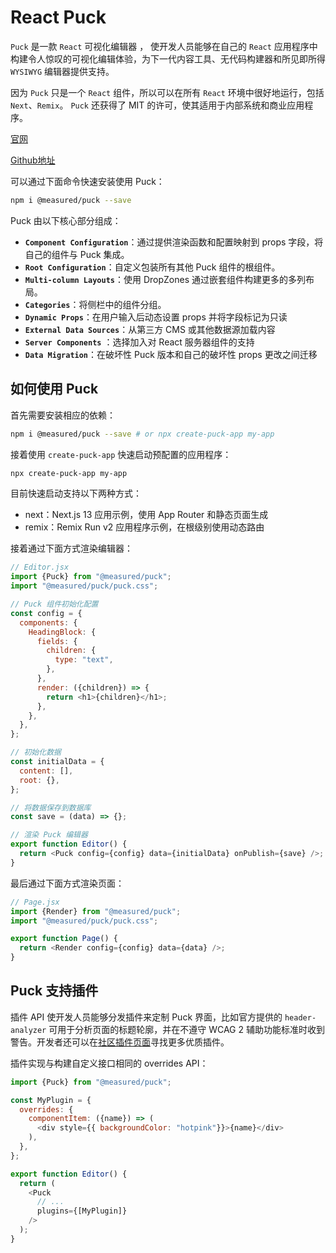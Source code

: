 # React Puck

`Puck` 是一款 `React` 可视化编辑器 ， 使开发人员能够在自己的 `React` 应用程序中构建令人惊叹的可视化编辑体验，为下一代内容工具、无代码构建器和所见即所得 `WYSIWYG` 编辑器提供支持。

因为 `Puck` 只是一个 `React` 组件，所以可以在所有 `React` 环境中很好地运行，包括 `Next`、`Remix`。 `Puck` 还获得了 MIT 的许可，使其适用于内部系统和商业应用程序。

[官网](https://puckeditor.com/)

[Github地址](https://github.com/measuredco/puck)

可以通过下面命令快速安装使用 Puck：

```bash
npm i @measured/puck --save
```

Puck 由以下核心部分组成：

- **`Component Configuration`**：通过提供渲染函数和配置映射到 props 字段，将自己的组件与 Puck 集成。
- **`Root Configuration`**：自定义包装所有其他 Puck 组件的根组件。
- **`Multi-column Layouts`**：使用 DropZones 通过嵌套组件构建更多的多列布局。
- **`Categories`**：将侧栏中的组件分组。
- **`Dynamic Props`**：在用户输入后动态设置 props 并将字段标记为只读
- **`External Data Sources`**：从第三方 CMS 或其他数据源加载内容
- **`Server Components`** ：选择加入对 React 服务器组件的支持
- **`Data Migration`**：在破坏性 Puck 版本和自己的破坏性 props 更改之间迁移

## 如何使用 Puck

首先需要安装相应的依赖：

```bash
npm i @measured/puck --save # or npx create-puck-app my-app
```

接着使用 `create-puck-app` 快速启动预配置的应用程序：

```bash
npx create-puck-app my-app
```

目前快速启动支持以下两种方式：

- next：Next.js 13 应用示例，使用 App Router 和静态页面生成
- remix：Remix Run v2 应用程序示例，在根级别使用动态路由

接着通过下面方式渲染编辑器：

```js
// Editor.jsx
import {Puck} from "@measured/puck";
import "@measured/puck/puck.css";

// Puck 组件初始化配置
const config = {
  components: {
    HeadingBlock: {
      fields: {
        children: {
          type: "text",
        },
      },
      render: ({children}) => {
        return <h1>{children}</h1>;
      },
    },
  },
};

// 初始化数据
const initialData = {
  content: [],
  root: {},
};

// 将数据保存到数据库
const save = (data) => {};

// 渲染 Puck 编辑器
export function Editor() {
  return <Puck config={config} data={initialData} onPublish={save} />;
}
```

最后通过下面方式渲染页面：

```js
// Page.jsx
import {Render} from "@measured/puck";
import "@measured/puck/puck.css";

export function Page() {
  return <Render config={config} data={data} />;
}
```

## Puck 支持插件

插件 API 使开发人员能够分发插件来定制 Puck 界面，比如官方提供的 `header-analyzer` 可用于分析页面的标题轮廓，并在不遵守 WCAG 2 辅助功能标准时收到警告。开发者还可以在[社区插件页面](https://github.com/measuredco/awesome-puck)寻找更多优质插件。

插件实现与构建自定义接口相同的 overrides API：

```js
import {Puck} from "@measured/puck";

const MyPlugin = {
  overrides: {
    componentItem: ({name}) => (
      <div style={{ backgroundColor: "hotpink"}}>{name}</div>
    ),
  },
};

export function Editor() {
  return (
    <Puck
      // ...
      plugins={[MyPlugin]}
    />
  );
}
```